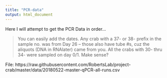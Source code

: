 ```yaml
---
title: "PCR-data"
output: html_document
---
```




Here I will attempt to get the PCR Data in order...

>You can easily add the dates. Any crab with a 37- or 38- prefix in the sample no. was from Day 26 -- those also have tube #s, cuz the aliquots (DNA in RNAlater) came from you. All the crabs with 30- thru 34- were sampled on day 0/1. Make sense?

File: https://raw.githubusercontent.com/RobertsLab/project-crab/master/data/20180522-master-qPCR-all-runs.csv


```r

```

